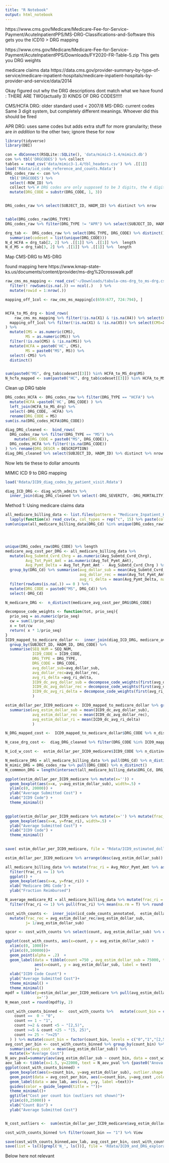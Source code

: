 ```yaml
---
title: "R Notebook"
output: html_notebook
---
```



https://www.cms.gov/Medicare/Medicare-Fee-for-Service-Payment/AcuteInpatientPPS/MS-DRG-Classifications-and-Software
this gets you the ICD10 > DRG mapping 


https://www.cms.gov/Medicare/Medicare-Fee-for-Service-Payment/AcuteInpatientPPS/Downloads/FY2020-FR-Table-5.zip 
This gets you DRG weights 

medicare claims data 
https://data.cms.gov/provider-summary-by-type-of-service/medicare-inpatient-hospitals/medicare-inpatient-hospitals-by-provider-and-service/data/2014


Okay figured out why the DRG descriptions dont match what we have found : THERE ARE TWO(actually 3) KINDS OF DRG CODES!!!!!

CMS/HCFA DRG: older standard used < 2007/8
MS-DRG: current codes
Same 3 digit system, but completely different meanings. Whoever did this should be fired

APR DRG: uses same codes but adds extra stuff for more granularity; these are *in addition* to the other two; ignore these for now

```r
library(tidyverse)
library(DBI)

con = dbConnect(RSQLite::SQLite(), 'data/mimic3-1.4/mimic3.db')
con %>% tbl('DRGCODES') %>% collect
tables = read_csv('data/mimic3-1.4/tbl_headers.csv') %>% .[[1]]
load('Rdata/icd_code_reference_and_counts.Rdata')
DRG_codes_raw <- con %>% 
  tbl('DRGCODES') %>% 
  select(-ROW_ID) %>%  
  collect %>% # DRG codes are only supposed to be 3 digits, the 4 digit ones have the severity stuck on the end  
  mutate(DRG_CODE = substr(DRG_CODE, 1, 3))


DRG_codes_raw %>% select(SUBJECT_ID, HADM_ID) %>% distinct %>% nrow


table(DRG_codes_raw$DRG_TYPE)
DRG_codes_raw %>% filter(DRG_TYPE != "APR") %>% select(SUBJECT_ID, HADM_ID) %>% distinct %>% nrow

```

```r
drg_tab <-  DRG_codes_raw %>% select(DRG_TYPE, DRG_CODE) %>% distinct() %>% group_by(DRG_TYPE) %>% 
  summarise(codeset = list(unique(DRG_CODE)))
N_d_HCFA = drg_tab[2, 2] %>% .[[1]] %>% .[[1]] %>%  length
N_d_MS = drg_tab[3, 2] %>% .[[1]] %>% .[[1]] %>%  length
```


Map CMS-DRG to MS-DRG

found mapping here https://www.kmap-state-ks.us/documents/content/provider/ms-drg%20crosswalk.pdf

```r
raw_cms_ms_mapping <- read_csv('~/Downloads/tabula-cms-drg_to_ms-drg.csv', col_names = F) %>% 
  filter(! rowSums(is.na(.)) == ncol(.)   ) %>% 
  mutate(rowid = 1:nrow(.))

mapping_off_1col <- raw_cms_ms_mapping[c(659:677, 724:794), ]


HCFA_to_MS_drg <- bind_rows(
    raw_cms_ms_mapping %>% filter(!is.na(X1) & !is.na(X4)) %>% select(CMS=X1, MS=X4),
  mapping_off_1col %>% filter(!is.na(X1) & !is.na(X5)) %>% select(CMS=X1, MS=X5)
) %>% 
  mutate(CMS = as.numeric(CMS), 
         MS = as.numeric(MS)) %>% 
  filter(!is.na(CMS) & !is.na(MS)) %>% 
  mutate(HCFA = paste0('HC', CMS), 
         MS = paste0("MS", MS)) %>% 
  select(-CMS) %>% 
  distinct()


sum(paste0("MS", drg_tab$codeset[[3]]) %in% HCFA_to_MS_drg$MS)
N_hcfa_mapped <- sum(paste0("HC", drg_tab$codeset[[3]]) %in% HCFA_to_MS_drg$HCFA)

```

Clean up DRG table 

```r
DRG_codes_HCFA <- DRG_codes_raw %>% filter(DRG_TYPE == "HCFA") %>% 
  mutate(HCFA =paste0('HC', DRG_CODE) ) %>% 
  left_join(HCFA_to_MS_drg) %>% 
  select(-DRG_CODE, -HCFA) %>% 
  rename(DRG_CODE = MS)
sum(is.na(DRG_codes_HCFA$DRG_CODE))

diag_DRG_cleaned <-  bind_rows(
  DRG_codes_raw %>% filter(DRG_TYPE == "MS") %>% 
    mutate(DRG_CODE = paste0("MS", DRG_CODE)),
  DRG_codes_HCFA %>% filter(!is.na(DRG_CODE))
) %>% rename(DRG_DESCR = DESCRIPTION)
diag_DRG_cleaned %>% select(SUBJECT_ID, HADM_ID) %>% distinct %>% nrow
```



Now lets tie these to dollar amounts

MIMIC ICD 9  to DRG mapping

```r
load('Rdata/ICD9_diag_codes_by_patient_visit.Rdata')

diag_ICD_DRG <- diag_with_admits %>% 
  inner_join(diag_DRG_cleaned %>% select(-DRG_SEVERITY, -DRG_MORTALITY))


```



Method 1: Using medicare claims data 


```r
all_medicare_billing_data <- list.files(pattern = "Medicare_Inpatient_Hospitals_by_Provider_and_Service_Data") %>% 
  lapply(function(x) read_csv(x, col_types = rep("c", 15) %>% paste(collapse =""))) %>% bind_rows
sum(unique(all_medicare_billing_data$DRG_Cd) %in% unique(DRG_codes_raw$DRG_CODE))




unique(DRG_codes_raw$DRG_CODE) %>% length
medicare_avg_cost_per_DRG <- all_medicare_billing_data %>% 
  mutate(Avg_Submtd_Cvrd_Chrg = as.numeric(Avg_Submtd_Cvrd_Chrg), 
         Avg_Tot_Pymt_Amt = as.numeric(Avg_Tot_Pymt_Amt),
         Avg_Pymt_Delta = Avg_Tot_Pymt_Amt -  Avg_Submtd_Cvrd_Chrg ) %>% 
  group_by(DRG_Cd) %>% summarise(avg_dollar_sub = mean(Avg_Submtd_Cvrd_Chrg, na.rm =T), 
                                 avg_dollar_rec = mean(Avg_Tot_Pymt_Amt, na.rm = T),
                                 avg_ri_delta = mean(Avg_Pymt_Delta, na.rm = T)) %>% 
  filter(rowSums(is.na(.)) == 0 ) %>% 
  mutate(DRG_CODE = paste0("MS", DRG_Cd)) %>% 
  select(-DRG_Cd)

N_medicare_DRG <-  n_distinct(medicare_avg_cost_per_DRG$DRG_CODE)
```


```r
decompose_code_weights <- function(tot, prio_seq){
  prio_seq = as.numeric(prio_seq)
  cw = sum(1/prio_seq)
  x = tot/cw 
  return( x * 1/prio_seq)
}
ICD9_mapped_to_medicare_dollar <-  inner_join(diag_ICD_DRG, medicare_avg_cost_per_DRG) %>% 
  group_by(SUBJECT_ID, HADM_ID, DRG_CODE) %>% 
  summarise(SEQ_NUM = SEQ_NUM, 
            ICD9_CODE = ICD9_CODE, 
            DRG_TYPE = DRG_TYPE, 
            DRG_CODE = DRG_CODE,
            avg_dollar_sub=avg_dollar_sub,
            avg_dollar_rec=avg_dollar_rec,
            avg_ri_delta =avg_ri_delta,
            ICD9_dc_avg_dollar_sub = decompose_code_weights(first(avg_dollar_sub), SEQ_NUM),
            ICD9_dc_avg_dollar_rec = decompose_code_weights(first(avg_dollar_rec), SEQ_NUM),
            ICD9_dc_avg_ri_delta = decompose_code_weights(first(avg_ri_delta), SEQ_NUM)
            ) 

estim_dollar_per_ICD9_medicare <- ICD9_mapped_to_medicare_dollar %>% group_by(ICD9_CODE) %>% 
  summarise(avg_estim_dollar_sub = mean(ICD9_dc_avg_dollar_sub), 
            avg_estim_dollar_rec = mean(ICD9_dc_avg_dollar_rec),
            avg_estim_dollar_ri = mean(ICD9_dc_avg_ri_delta)
            )

N_DRG_mapped_cost <-  ICD9_mapped_to_medicare_dollar$DRG_CODE %>% n_distinct 

N_case_drg_cost <-  diag_DRG_cleaned %>% filter(DRG_CODE %in% ICD9_mapped_to_medicare_dollar$DRG_CODE) %>% select(SUBJECT_ID, HADM_ID) %>% distinct %>% nrow

N_icd_w_cost <-  estim_dollar_per_ICD9_medicare$ICD9_CODE %>% n_distinct

```

```r
N_medicare_DRG = all_medicare_billing_data %>% pull(DRG_Cd) %>% n_distinct()
N_mimic_DRG = DRG_codes_raw %>% pull(DRG_CODE) %>% n_distinct()
N_commmon_DRG = length(intersect(all_medicare_billing_data$DRG_Cd, DRG_codes_raw$DRG_CODE))

```

```r
ggplot(estim_dollar_per_ICD9_medicare %>% mutate(x='')) + 
  geom_boxplot(aes(x=x, y=avg_estim_dollar_sub), width=.5) + 
  ylim(c(0, 20000)) + 
  ylab("Average Submitted Cost") +
  xlab("ICD9 Code") +  
  theme_minimal()
  
```

```r
ggplot(estim_dollar_per_ICD9_medicare %>% mutate(x='') %>% mutate(frac_ri = avg_estim_dollar_rec / avg_estim_dollar_sub)) + 
  geom_boxplot(aes(x=x, y=frac_ri), width=.5) + 
  ylab("Average Submitted Cost") +
  xlab("ICD9 Code") +   
  theme_minimal()
  
```

```r
save( estim_dollar_per_ICD9_medicare, file = "Rdata/ICD9_estimated_dollar_amounts.Rdata")
```


```r
estim_dollar_per_ICD9_medicare %>% arrange(desc(avg_estim_dollar_sub)) %>% tail
```


```r
all_medicare_billing_data %>% mutate(frac_ri = Avg_Mdcr_Pymt_Amt %>% as.numeric() / Avg_Submtd_Cvrd_Chrg %>% as.numeric(), x='') %>% 
  filter(frac_ri <= 1) %>% 
  ggplot() + 
  geom_boxplot(aes(x=x, y=frac_ri)) + 
  xlab('Medicare DRG Code') + 
  ylab("Fraction Reimbursed")

N_average_medicare_RI = all_medicare_billing_data %>% mutate(frac_ri = Avg_Mdcr_Pymt_Amt %>% as.numeric() / Avg_Submtd_Cvrd_Chrg %>% as.numeric(), x='') %>% 
  filter(frac_ri <= 1) %>% pull(frac_ri) %>% mean(na.rm = T) %>% round(2)
```


```r
cost_with_counts <-  inner_join(icd_code_counts_annotated,  estim_dollar_per_ICD9_medicare) %>% 
  mutate(frac_rec = avg_estim_dollar_rec/avg_estim_dollar_sub, 
         j= 1/avg_estim_dollar_sub)

spcor <- cost_with_counts %>% select(count, avg_estim_dollar_sub) %>% cor(method = 'spearman') %>% .[1,2] %>% round(2)

ggplot(cost_with_counts, aes(x=count, y = avg_estim_dollar_sub)) + 
  xlim(c(0, 1000))+
  ylim(c(0,100000))+
  geom_point(alpha = .2)  + 
  geom_label(data = tibble(count =750 , avg_estim_dollar_sub = 75000, text = paste("Spearman correlation:", spcor)),
             aes(x=count, y = avg_estim_dollar_sub, label = text)
             )+
  xlab("ICD9 Code Count") + 
  ylab("Average Submitted Cost")+
  theme_minimal() + 
  theme_minimal()
mpdf = tibble(y=estim_dollar_per_ICD9_medicare %>% pull(avg_estim_dollar_sub ) %>% mean, 
              x='')
N_mean_cost = round(mpdf$y, 2)
```

```r
cost_with_counts_binned <-  cost_with_counts %>%   mutate(count_bin = case_when(
    count ==  0 ~ "0",
    count == 1 ~ "1", 
    count >=2 & count <5 ~ "[2,5)",
    count >=5 & count <25 ~ "[5, 25)",
    count >= 25 ~ ">=25"
  ) ) %>% mutate(count_bin = factor(count_bin, levels = c("0","1","[2,5)","[5, 25)",">=25"))) 
avg_cost_per_bin <- cost_with_counts_binned %>% group_by(count_bin) %>% 
  summarise(avg_cost = mean(avg_estim_dollar_sub)) %>% 
  mutate(k="Average Cost")
N_aov_pval=summary(aov(avg_estim_dollar_sub ~ count_bin, data = cost_with_counts_binned ) )[[1]][["Pr(>F)"]][1] %>% round(5)
aov_lab <- tibble(x=1.5, y=22000, text = N_aov_pval %>% {paste0("Anova p value = ",.)} )
ggplot(cost_with_counts_binned) + 
  geom_boxplot(aes(x=count_bin, y=avg_estim_dollar_sub), outlier.shape = NA) + 
  geom_point(data = avg_cost_per_bin, aes(x=count_bin, y=avg_cost ,color =k ))+
  geom_label(data = aov_lab, aes(x=x, y=y, label =text))+
  guides(color = guide_legend(title = ""))+
  theme_minimal()+
  ggtitle("Cost per count bin (outliers not shown)")+
  ylim(c(0,25000)) + 
  xlab("Count Bin") + 
  ylab("Average Submitted Cost")


N_cost_outliers <-  sum(estim_dollar_per_ICD9_medicare$avg_estim_dollar_sub > 25000)
```
```r
cost_with_counts_binned %>% filter(count_bin == "1") %>% View
```



```r
save(cost_with_counts_binned,aov_lab, avg_cost_per_bin, cost_with_counts, spcor, estim_dollar_per_ICD9_medicare, all_medicare_billing_data, file = 'Rdata/ICD9_and_DRG_exploration_plotdata.Rdata'  )
save(list = ls()[grepl('N_', ls())], file = 'Rdata/ICD9_and_DRG_exploration_countdata.Rdata' )

```





Below here not relevant 


